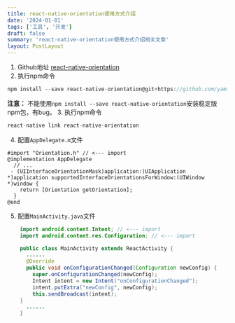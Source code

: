 ```yaml
---
title: react-native-orientation使用方式介绍
date: '2024-01-01'
tags: ['工具', '开发']
draft: false
summary: 'react-native-orientation使用方式介绍相关文章'
layout: PostLayout
---
```


1. Github地址
 [react-native-orientation](https://github.com/yamill/react-native-orientation)
2.  执行npm命令
```javascript
npm install --save react-native-orientation@git+https://github.com/yamill/react-native-orientation.git
```
**注意：** 不能使用`npm install --save react-native-orientation`安装稳定版npm包，有bug。
3. 执行npm命令
  ```javascript
 react-native link react-native-orientation
```
4. 配置`AppDelegate.m`文件
```
#import "Orientation.h" // <--- import
@implementation AppDelegate
  // ...
 - (UIInterfaceOrientationMask)application:(UIApplication *)application supportedInterfaceOrientationsForWindow:(UIWindow *)window {
    return [Orientation getOrientation];
  }
@end
```
5. 配置`MainActivity.java`文件
```java
    import android.content.Intent; // <--- import
    import android.content.res.Configuration; // <--- import

    public class MainActivity extends ReactActivity {
      ......
      @Override
      public void onConfigurationChanged(Configuration newConfig) {
        super.onConfigurationChanged(newConfig);
        Intent intent = new Intent("onConfigurationChanged");
        intent.putExtra("newConfig", newConfig);
        this.sendBroadcast(intent);
    }
      ......
    }
```
